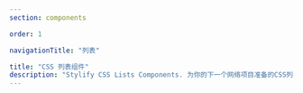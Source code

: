 ```yaml
---
section: components

order: 1

navigationTitle: "列表"

title: "CSS 列表组件"
description: "Stylify CSS Lists Components. 为你的下一个网络项目准备的CSS列表。复制&粘贴，无需CSS框架。"
---
```


<InteractivePreview
	class="margin-bottom:48px"
	min-height="300"
	title="自定义CSS列表网格"
	description="以复选框为符号的自定义列表样式。"
	htmlSnippet="components/lists"
/>
